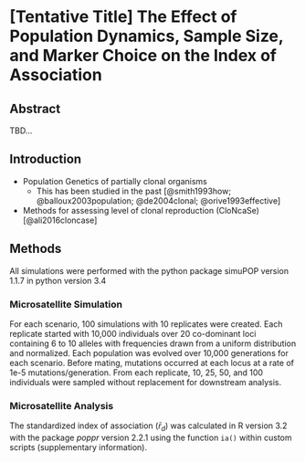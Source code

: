 # [Tentative Title] The Effect of Population Dynamics, Sample Size, and Marker Choice on the Index of Association

## Abstract

TBD...

## Introduction

<!-- ZHIAN

 Thinking about different topics to address here 

 -->

 - Population Genetics of partially clonal organisms
 	- This has been studied in the past [@smith1993how; @balloux2003population; @de2004clonal; @orive1993effective]
 - Methods for assessing level of clonal reproduction (CloNcaSe) [@ali2016cloncase]

## Methods

All simulations were performed with the python package simuPOP version 1.1.7 in
python version 3.4

### Microsatellite Simulation

For each scenario, 100 simulations with 10 replicates were created. Each
replicate started with 10,000 individuals over 20 co-dominant loci containing 6
to 10 alleles with frequencies drawn from a uniform distribution and normalized.
Each population was evolved over 10,000 generations for each scenario. Before
mating, mutations occurred at each locus at a rate of 1e-5 mutations/generation.
From each replicate, 10, 25, 50, and 100 individuals were sampled without
replacement for downstream analysis.

### Microsatellite Analysis

The standardized index of association ($\bar{r}_d$) was calculated in R version
3.2 with the package *poppr* version 2.2.1 using the function `ia()` within
custom scripts (supplementary information).